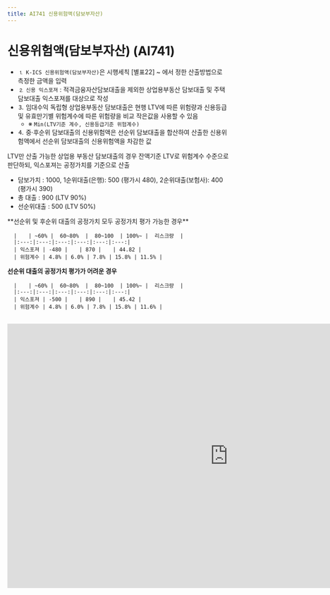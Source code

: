 ```yaml
---
title: AI741 신용위험액(담보부자산)
---
```

# 신용위험액(담보부자산) (AI741)

<Accordion multiple activeIndex={[]}>
<AccordionTab header="[작성 요령]">

- ⒈ `K-ICS 신용위험액(담보부자산)`은 시행세칙 [별표22] <OverlayDemo id ="451"/> ~ <OverlayDemo id ="453"/>에서 정한 산출방법으로 측정한 금액을 입력
- ⒉ `신용 익스포져` : 적격금융자산담보대출을 제외한 상업용부동산 담보대출 및 주택담보대출 익스포져를 대상으로 작성
- ⒊ 임대수익 독립형 상업용부동산 담보대출은 현행 LTV에 따른 위험량과 신용등급 및 유효만기별 위험계수에 따른 위험량을 비교 작은값을 사용할 수 있음
    - ※ `Min(LTV기준 계수, 신용등급기준 위험계수)`
- ⒋ 중·후순위 담보대출의 신용위험액은 선순위 담보대출을 합산하여 산출한 신용위험액에서 선순위 담보대출의 신용위험액을 차감한 값

<Accordion multiple activeIndex={[]}>
<AccordionTab header="<예시>">

LTV만 산출 가능한 상업용 부동산 담보대출의 경우 잔액기준 LTV로 위험계수 수준으로 판단하되, 익스포져는 공정가치를 기준으로 산출

- 담보가치 : 1000, 1순위대출(은행): 500 (평가시 480), 2순위대출(보험사): 400 (평가시 390)
- 총 대출 : 900 (LTV 90%)
- 선순위대출 : 500 (LTV 50%)
<Cmt>
**선순위 및 후순위 대출의 공정가치 모두 공정가치 평가 가능한 경우**

      | 　 | ~60% |  60~80%  |  80~100  | 100%~ |  리스크량  |
      |:---:|:---:|:---:|:---:|:---:|:---:|
      | 익스포져 | -480 | 　 | 870 | 　 | 44.82 |
      | 위험계수 | 4.8% | 6.0% | 7.8% | 15.8% | 11.5% |

**선순위 대출의 공정가치 평가가 어려운 경우**

      | 　 | ~60% |  60~80%  |  80~100  | 100%~ |  리스크량  |
      |:---:|:---:|:---:|:---:|:---:|:---:|
      | 익스포져 | -500 | 　 | 890 | 　 | 45.42 |
      | 위험계수 | 4.8% | 6.0% | 7.8% | 15.8% | 11.6% |

</Cmt>
</AccordionTab>
</Accordion>

</AccordionTab>
</Accordion>

<br/>

<iframe width="1000" height="600" frameBorder="0" scrolling="no"
src="https://onedrive.live.com/embed?resid=AB5F66CE0CF8D024%2116554&authkey=%21ACzRWZavyE-79hc&em=2
&AllowTyping=True
&wdAllowInteractivity=False&ActiveCell='6-4'!F10&Item='6-4'!A7:Z46
&wdHideGridlines=True
&wdDownloadButton=False
&waccluster=PSG3">
</iframe>
